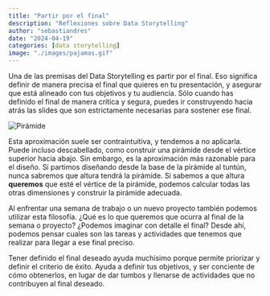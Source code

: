 ```yaml
---
title: "Partir por el final"
description: "Reflexiones sobre Data Storytelling"
author: "sebastiandres"
date: "2024-04-19"
categories: [data storytelling]
image: "./images/pajamas.gif"
---
```


Una de las premisas del Data Storytelling es partir por el final. Eso significa definir de manera precisa el final que quieres en tu presentación, y asegurar que está alineado con tus objetivos y tu audiencia. Sólo cuando has definido el final de manera crítica y segura, puedes ir construyendo hacia atrás las slides que son estrictamente necesarias para sostener ese final.

![](./images/pajamas.gif "Pirámide")

Esta aproximación suele ser contraintuitiva, y tendemos a no aplicarla. Puede incluso descabellado, como construir una pirámide desde el vértice superior hacia abajo. Sin embargo, es la aproximación más razonable para el diseño. Si partimos diseñando desde la base de la pirámide al tuntún, nunca sabremos que altura tendrá la pirámide. Si sabemos a que altura **queremos** que esté el vértice de la pirámide, podemos calcular todas las otras dimensiones y construir la pirámide adecuada.

Al enfrentar una semana de trabajo o un nuevo proyecto también podemos utilizar esta filosofía. ¿Qué es lo que queremos que ocurra al final de la semana o proyecto? ¿Podemos imaginar con detalle el final? Desde ahí, podemos pensar cuales son las tareas y actividades que tenemos que realizar para llegar a ese final preciso. 

Tener definido el final deseado ayuda muchísimo porque permite priorizar y definir el criterio de éxito. Ayuda a definir tus objetivos, y ser conciente de cómo obtenerlos, en lugar de dar tumbos y llenarse de actividades que no contribuyen al final deseado.